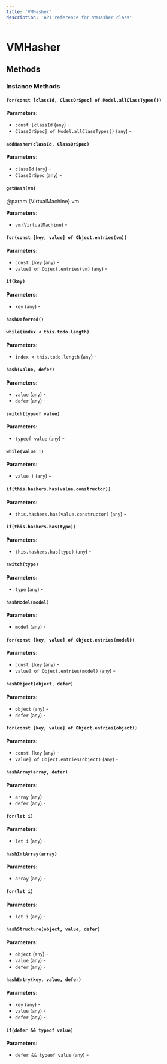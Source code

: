 ```yaml
---
title: 'VMHasher'
description: 'API reference for VMHasher class'
---
```


# VMHasher

## Methods

### Instance Methods

#### `for(const [classId, ClassOrSpec] of Model.allClassTypes())`

**Parameters:**

- `const [classId` (`any`) - 
- `ClassOrSpec] of Model.allClassTypes()` (`any`) - 

#### `addHasher(classId, ClassOrSpec)`

**Parameters:**

- `classId` (`any`) - 
- `ClassOrSpec` (`any`) - 

#### `getHash(vm)`

@param {VirtualMachine} vm

**Parameters:**

- `vm` (`VirtualMachine`) - 

#### `for(const [key, value] of Object.entries(vm))`

**Parameters:**

- `const [key` (`any`) - 
- `value] of Object.entries(vm)` (`any`) - 

#### `if(key)`

**Parameters:**

- `key` (`any`) - 

#### `hashDeferred()`

#### `while(index < this.todo.length)`

**Parameters:**

- `index < this.todo.length` (`any`) - 

#### `hash(value, defer)`

**Parameters:**

- `value` (`any`) - 
- `defer` (`any`) - 

#### `switch(typeof value)`

**Parameters:**

- `typeof value` (`any`) - 

#### `while(value !)`

**Parameters:**

- `value !` (`any`) - 

#### `if(this.hashers.has(value.constructor))`

**Parameters:**

- `this.hashers.has(value.constructor)` (`any`) - 

#### `if(this.hashers.has(type))`

**Parameters:**

- `this.hashers.has(type)` (`any`) - 

#### `switch(type)`

**Parameters:**

- `type` (`any`) - 

#### `hashModel(model)`

**Parameters:**

- `model` (`any`) - 

#### `for(const [key, value] of Object.entries(model))`

**Parameters:**

- `const [key` (`any`) - 
- `value] of Object.entries(model)` (`any`) - 

#### `hashObject(object, defer)`

**Parameters:**

- `object` (`any`) - 
- `defer` (`any`) - 

#### `for(const [key, value] of Object.entries(object))`

**Parameters:**

- `const [key` (`any`) - 
- `value] of Object.entries(object)` (`any`) - 

#### `hashArray(array, defer)`

**Parameters:**

- `array` (`any`) - 
- `defer` (`any`) - 

#### `for(let i)`

**Parameters:**

- `let i` (`any`) - 

#### `hashIntArray(array)`

**Parameters:**

- `array` (`any`) - 

#### `for(let i)`

**Parameters:**

- `let i` (`any`) - 

#### `hashStructure(object, value, defer)`

**Parameters:**

- `object` (`any`) - 
- `value` (`any`) - 
- `defer` (`any`) - 

#### `hashEntry(key, value, defer)`

**Parameters:**

- `key` (`any`) - 
- `value` (`any`) - 
- `defer` (`any`) - 

#### `if(defer && typeof value)`

**Parameters:**

- `defer && typeof value` (`any`) - 
